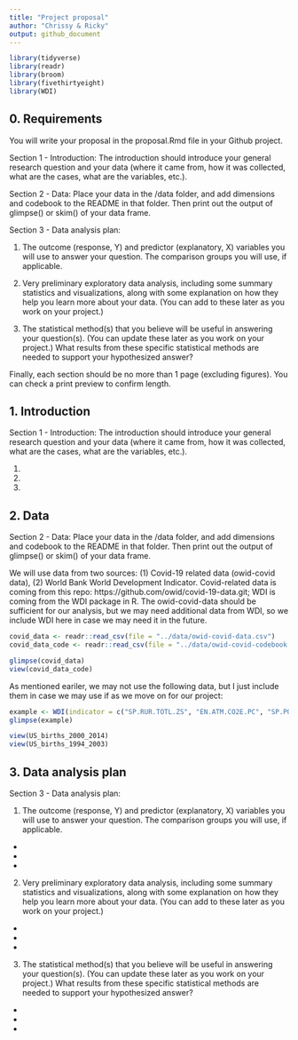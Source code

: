 ```yaml
---
title: "Project proposal"
author: "Chrissy & Ricky"
output: github_document
---
```


```r
library(tidyverse)
library(readr)
library(broom)
library(fivethirtyeight)
library(WDI)
```

## 0. Requirements
You will write your proposal in the proposal.Rmd file in your Github project.

Section 1 - Introduction: The introduction should introduce your general research question and your data (where it came from, how it was collected, what are the cases, what are the variables, etc.).

Section 2 - Data: Place your data in the /data folder, and add dimensions and codebook to the README in that folder. Then print out the output of glimpse() or skim() of your data frame.

Section 3 - Data analysis plan:

1. The outcome (response, Y) and predictor (explanatory, X) variables you will use to answer your question. The comparison groups you will use, if applicable.

2. Very preliminary exploratory data analysis, including some summary statistics and visualizations, along with some explanation on how they help you learn more about your data. (You can add to these later as you work on your project.)

3. The statistical method(s) that you believe will be useful in answering your question(s). (You can update these later as you work on your project.)
What results from these specific statistical methods are needed to support your hypothesized answer?

Finally, each section should be no more than 1 page (excluding figures). You can check a print preview to confirm length.

## 1. Introduction

Section 1 - Introduction: The introduction should introduce your general research question and your data (where it came from, how it was collected, what are the cases, what are the variables, etc.).

1. 

2.

3.



## 2. Data

Section 2 - Data: Place your data in the /data folder, and add dimensions and codebook to the README in that folder. Then print out the output of glimpse() or skim() of your data frame.

We will use data from two sources: (1) Covid-19 related data (owid-covid data), (2) World Bank World Development Indicator. Covid-related data is coming from this repo: https://github.com/owid/covid-19-data.git; WDI is coming from the WDI package in R. The owid-covid-data should be sufficient for our analysis, but we may need additional data from WDI, so we include WDI here in case we may need it in the future.

```r
covid_data <- readr::read_csv(file = "../data/owid-covid-data.csv")
covid_data_code <- readr::read_csv(file = "../data/owid-covid-codebook.csv")
```

```r
glimpse(covid_data)
view(covid_data_code)
```

As mentioned eariler, we may not use the following data, but I just include them in case we may use if as we move on for our project:
```r
example <- WDI(indicator = c("SP.RUR.TOTL.ZS", "EN.ATM.CO2E.PC", "SP.POP.GROW", extra = TRUE))
glimpse(example)
```

```r
view(US_births_2000_2014)
view(US_births_1994_2003)
```

## 3. Data analysis plan

Section 3 - Data analysis plan:

1. The outcome (response, Y) and predictor (explanatory, X) variables you will use to answer your question. The comparison groups you will use, if applicable.

-
-
-

2. Very preliminary exploratory data analysis, including some summary statistics and visualizations, along with some explanation on how they help you learn more about your data. (You can add to these later as you work on your project.)

-
-
-

3. The statistical method(s) that you believe will be useful in answering your question(s). (You can update these later as you work on your project.)
What results from these specific statistical methods are needed to support your hypothesized answer?

- 
-
-




